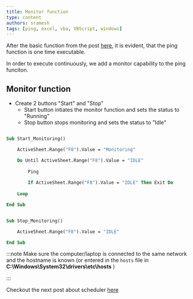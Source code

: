```yaml
---
title: Monitor function
type: content
authors: sramesh
tags: [ping, excel, vba, VBScript, windows]
---
```


After the basic function from the post [here](../01-basics), it is evident, that the ping function is one time executable. 

In order to execute continuously, we add a monitor capability to the ping funciton.

## Monitor function

* Create 2 buttons "Start" and "Stop"
    * Start button intiates the monitor function and sets the status to "Running"
    * Stop button stops monitoring and sets the status to "Idle"

```vb title="start-monitoring.vba"

Sub Start_Monitoring()

    ActiveSheet.Range("F8").Value = "Monitoring"

    Do Until ActiveSheet.Range("F8").Value = "IDLE"
        
        Ping
        
        If ActiveSheet.Range("F8").Value = "IDLE" Then Exit Do
    
    Loop

End Sub

```

```vb title="stop-monitoring.vba"

Sub Stop_Monitoring()

    ActiveSheet.Range("F8").Value = "IDLE"

End Sub

```

:::note
Make sure the computer/laptop is connected to the same network and the hostname is known (or entered in the `hosts` file in __**C:\Windows\System32\drivers\etc\hosts**__ )

:::

Checkout the next post about scheduler [here](../03-scheduler)